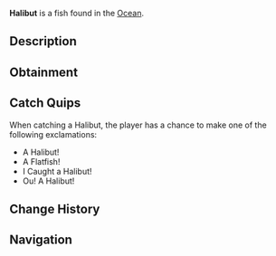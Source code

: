 {{FishInfobox
|image          = Halibut.png
|rarity         = Rare
|sea            = First Sea
|location       = [[Ocean]]
|sublocation    = 
|sources        = Carbon Crate, Fish Barrel, Fishing Rod
|radar_location = 
|xp             = 100
|weather        = Rain
|time           = 
|season         = Summer, Spring
|bait           = Squid
|base_weight    = 200
|base_value     = 250
|weight_range   = 100
|base_chance    = 40
|base_resil     = 40
}}
'''Halibut''' is a {{Rarity|Rare}} fish found in the [[Ocean]].

== Description ==
{{Description|The Halibut is a large flatfish known for their impressive size and strength. They commonly feed on Haddock and can be found hunting near 'Haddock Rock' and in deep waters. |Bestiary Entry}}

== Obtainment ==
{{Description|Found on the floor ocean. Best found near Haddock.|Bestiary Hint}}
{{Fish Availability|
Ancient Isle/Algae Hunt
Atlantis/Surrounding Ocean
FischFright/Frightful Pool
Forsaken Shores/Algae Hunt
Golden Tide
LEGO Pool/Studalodon Hunt
Lovestorm/Normal
Lovestorm/Supercharged
Lucky Event/Blarney McBreeze
Lucky Event/O'Mango Goldgrin
Lucky Event/Plumrick O'Luck
Lucky Event/Rowdy McCharm
Lucky Event/Sunny O'Coin
Megalodon Hunt/Eclipse and Weekend
Megalodon Hunt/Normal
Mushgrove Swamp/Algae Hunt
Northern Summit/Surrounding Ocean
Ocean
Ocean/Deep Ocean
Ocean/Harvesters Spike
Ocean/The Arch
Orca Migration/Ancient
Orca Migration/Normal
Roslit Bay/Surrounding Ocean
Snowcap Island/Algae Hunt
Whale Migration/Moby
Whale Migration/Normal
|top_rods      = 
Krampus's Rod\162905.96\199977.92;
Magma Rod\152942.32\187746.88;
Plastic Rod\142039.4\174349.38;
Leviathan's Fang Rod\131759.41\163233.91;
Trident Rod\120861.77\163862.59;
Fast Rod\107039.01\194460.9;
Fischer's Rod\101771.35\184890.98;
Adventurer's Rod\100296.4\182211.4;
Buddy Bond Rod\105422.45\172510.43;
Free Spirit Rod\110550.13\149882.23;
Ethereal Prism Rod\106624.07\124250.91;
No-Life Rod\103468.86\118453.44;
Seraphic Rod\103259\110165.04;
Rod Of The Forgotten Fang\96621.63\108532.81;
Challenger's Rod\93872.67\109105.08;
Rod Of The Exalted One\89381.37\106813.78;
Rod Of The Depths\86971.69\106553.08;
Zeus Rod\85667.28\106737.01;
Verdant Shear Rod\84309.92\101215.39;
Blazebringer Rod\81358.31\107475.55;
Depthseeker Rod\77616.08\94838.82;
Volcanic Rod\70971.1\96221.57;
Avalanche Rod\70787.58\87507.55;
Steady Rod\34375.49\30075.83
|recommended   = Trident Rod
}}

== Catch Quips ==
When catching a Halibut, the player has a chance to make one of the following exclamations:
* A Halibut!
* A Flatfish!
* I Caught a Halibut!
* Ou! A Halibut!

== Change History ==
{{Change History|{{subst:Current Version}}}}

== Navigation ==
{{Fish Navbox|Ocean}}